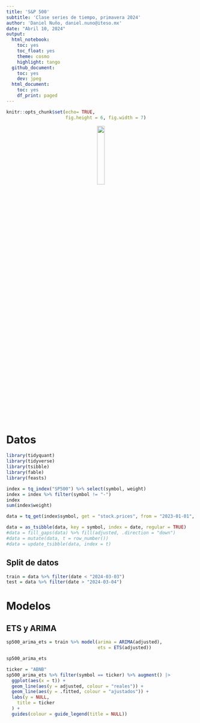 ```yaml
---
title: 'S&P 500'
subtitle: 'Clase series de tiempo, primavera 2024'
author: 'Daniel Nuño, daniel.nuno@iteso.mx'
date: "Abril 10, 2024"
output:
  html_notebook:
    toc: yes
    toc_float: yes
    theme: cosmo
    highlight: tango
  github_document:
    toc: yes
    dev: jpeg
  html_document:
    toc: yes
    df_print: paged
---
```


```r
knitr::opts_chunk$set(echo= TRUE,
                      fig.height = 6, fig.width = 7)
```

```{=html}
<style>
.forceBreak { -webkit-column-break-after: always; break-after: column; }
</style>
```
<center>![](https://upload.wikimedia.org/wikipedia/commons/d/db/Logo_ITESO_normal.jpg){width="20%"}</center>

# Datos

```r
library(tidyquant)
library(tidyverse)
library(tsibble)
library(fable)
library(feasts)
```

```r
index = tq_index("SP500") %>% select(symbol, weight)
index = index %>% filter(symbol != "-")
index
sum(index$weight)

data = tq_get(index$symbol, get = "stock.prices", from = "2023-01-01", to = "2024-03-29") %>% select(symbol, date, adjusted)

```

```r
data = as_tsibble(data, key = symbol, index = date, regular = TRUE)
#data = fill_gaps(data) %>% fill(adjusted, .direction = "down")
#data = mutate(data, t = row_number())
#data = update_tsibble(data, index = t)
```

## Split de datos

```r
train = data %>% filter(date < "2024-03-03")
test = data %>% filter(date > "2024-03-04")
```

# Modelos

## ETS y ARIMA

```r
sp500_arima_ets = train %>% model(arima = ARIMA(adjusted),
                                  ets = ETS(adjusted))
```

```r
sp500_arima_ets
```

```r
ticker = "ABNB"
sp500_arima_ets %>% filter(symbol == ticker) %>% augment() |>
  ggplot(aes(x = t)) +
  geom_line(aes(y = adjusted, colour = "reales")) +
  geom_line(aes(y = .fitted, colour = "ajustados")) +
  labs(y = NULL,
    title = ticker
  ) +
  guides(colour = guide_legend(title = NULL))
```


